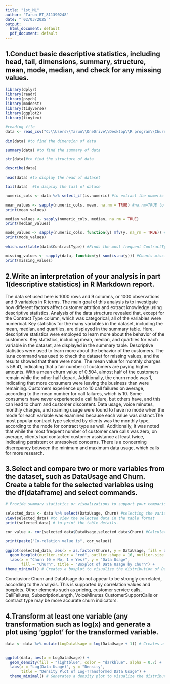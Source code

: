 ---
title: "1st_ML"
author: "Tarun BT_811390248"
date: "`02/03/2025`"
output:
  html_document: default
  pdf_document: default
---
## 1.Conduct basic descriptive statistics, including head, tail, dimensions, summary, structure, mean, mode, median, and check for any missing values.
```{r setup, include=TRUE}
library(dplyr)
library(readr)
library(psych)
library(modeest)
library(tidyverse)
library(ggplot2)
library(tinytex)
```

```{r,echo=T}
#reading file
data <- read_csv("C:\\Users\\Tarun\\OneDrive\\Desktop\\R program\\Churn.csv")
```

```{r,echo=TRUE}
dim(data) #to find the dimension of data
```

```{r,echo=T}
summary(data) #to find the summary of data
```

```{r,echo=TRUE}
str(data)#to find the structure of data
```

```{r,echo=TRUE}
describe(data) 
```

```{r,echo=TRUE}
head(data) #to display the head of dataset
```

```{r,echo=TRUE}
tail(data)  #to display the tail of datase
```

```{r,echo=TRUE}
numeric_cols <- data %>% select_if(is.numeric) #to extract the numeric value columns
```

```{r,echo=TRUE}
mean_values <- sapply(numeric_cols, mean, na.rm = TRUE) #na.rm=TRUE to ignore the missing values 
print(mean_values)
```

```{r,echo=TRUE,}
median_values <- sapply(numeric_cols, median, na.rm = TRUE) 
print(median_values)
```

```{r,echo=TRUE}
mode_values <- sapply(numeric_cols, function(y) mfv(y, na_rm = TRUE)) #function(y)-Applies a function to each column of the data dataframe. mfv - most frequent value
print(mode_values)
```

```{r,echo=TRUE}
which.max(table(data$ContractType)) #Finds the most frequent ContractType category in the dataset
```

```{r,echo=TRUE}
missing_values <- sapply(data, function(y) sum(is.na(y))) #Counts missing (NA) values in each column of the dataset
print(missing_values)
```

##  2.Write an interpretation of your analysis in part 1(descriptive statistics) in R Markdown report.

The data set used here is 1000 rows and 9 columns, or 1000 observations and 9 variables in R terms. The main goal of this analysis is to investigate how different factors affect customer attrition and extract knowledge using descriptive statistics. Analysis of the data structure revealed that, except for the Contract Type column, which was categorical, all of the variables were numerical. Key statistics for the many variables in the dataset, including the mean, median, and quartiles, are displayed in the summary table. Here, descriptive statistics were employed to learn more about the behavior of the customers. Key statistics, including mean, median, and quartiles for each variable in the dataset, are displayed in the summary table. Descriptive statistics were used to learn more about the behavior of the customers. The is.na command was used to check the dataset for missing values, and the results showed that there were none. The mean value for monthly charges is 58.41, indicating that a fair number of customers are paying higher amounts. With a mean churn value of 0.504, almost half of the customers remain while the other half depart. Additionally, the churn mode was 1, indicating that more consumers were leaving the business than were remaining. Customers experience up to 10 call failures on average, according to the mean number for call failures, which is 10. Some consumers have never experienced a call failure, but others have, and this can lead to churn and customer discontent. Data usage, voice minutes, monthly charges, and roaming usage were found to have no mode when the mode for each variable was examined because each value was distinct.The most popular contract type selected by clients was the monthly type, according to the mode for contract type as well. Additionally, it was noted that while the most frequent number of customer care calls was zero, on average, clients had contacted customer assistance at least twice, indicating persistent or unresolved concerns. There is a concerning discrepancy between the minimum and maximum data usage, which calls for more research.

## 3.Select and compare two or more variables from the dataset, such as DataUsage and Churn. Create a table for the  selected variables using the df(dataframe) and select commands.

```{r pressure, echo=TRUE}
# Provide summary statistics or visualizations to support your comparison. 

selected_data <- data %>% select(DataUsage, Churn) #selecting the variables from the csv file
view(selected_data) #to view the selected data in the table format
print(selected_data) # to print the table details.

cor_value <- cor(selected_data$DataUsage,selected_data$Churn) #Calculates the correlation between Data Usage and Churn to measure their relationship strength and direction.

print(paste("Co-relation value is", cor_value))

ggplot(selected_data, aes(x = as.factor(Churn), y = DataUsage, fill = as.factor(Churn))) +
  geom_boxplot(outlier.color = "red", outlier.shape = 16, outlier.size = 2) +
  labs(x = "Churn (0 = No, 1 = Yes)", y = "Data Usage",
       fill = "Churn", title = "Boxplot of Data Usage by Churn") +
theme_minimal() # Creates a boxplot to visualize the distribution of Data Usage for each Churn category (0 = No, 1 = Yes), highlighting outliers in red.
```

Conclusion:
Churn and DataUsage do not appear to be strongly correlated, according to the analysis.
This is supported by correlation values and boxplots.
Other elements such as pricing, customer service calls, CallFailures, SubscriptionLength, VoiceMinutes CustomerSupportCalls or contract type may be more accurate churn indicators.


## 4.Transform at least one variable (any transformation such  as log(x) and generate a plot using ‘ggplot’ for the transformed variable.
```{r, echo=TRUE}

data <- data %>% mutate(LogDataUsage = log(DataUsage + 1)) # Creates a new column 'LogDataUsage' by applying a log transformation to 'DataUsage' to normalize its distribution.


ggplot(data, aes(x = LogDataUsage)) +
  geom_density(fill = "lightblue", color = "darkblue", alpha = 0.7) +
  labs(x = "Log(Data Usage)", y = "Density", 
       title = "Density Plot of Log-Transformed Data Usage") +
  theme_minimal() # Generates a density plot to visualize the distribution of log-transformed Data Usage, with a light blue fill and dark blue border.
```
